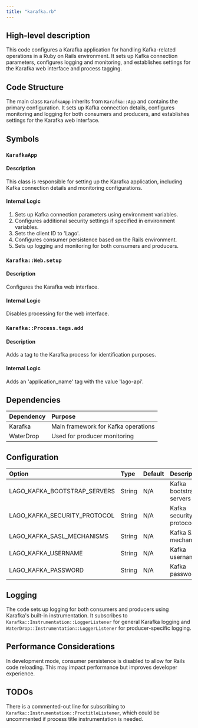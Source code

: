 ```yaml
---
title: "karafka.rb"
---
```


## High-level description
This code configures a Karafka application for handling Kafka-related operations in a Ruby on Rails environment. It sets up Kafka connection parameters, configures logging and monitoring, and establishes settings for the Karafka web interface and process tagging.

## Code Structure
The main class `KarafkaApp` inherits from `Karafka::App` and contains the primary configuration. It sets up Kafka connection details, configures monitoring and logging for both consumers and producers, and establishes settings for the Karafka web interface.

## Symbols

### `KarafkaApp`
#### Description
This class is responsible for setting up the Karafka application, including Kafka connection details and monitoring configurations.

#### Internal Logic
1. Sets up Kafka connection parameters using environment variables.
2. Configures additional security settings if specified in environment variables.
3. Sets the client ID to 'Lago'.
4. Configures consumer persistence based on the Rails environment.
5. Sets up logging and monitoring for both consumers and producers.

### `Karafka::Web.setup`
#### Description
Configures the Karafka web interface.

#### Internal Logic
Disables processing for the web interface.

### `Karafka::Process.tags.add`
#### Description
Adds a tag to the Karafka process for identification purposes.

#### Internal Logic
Adds an 'application_name' tag with the value 'lago-api'.

## Dependencies
| Dependency | Purpose |
|:-----------|:--------|
| Karafka | Main framework for Kafka operations |
| WaterDrop | Used for producer monitoring |

## Configuration
| Option | Type | Default | Description |
|:-------|:-----|:--------|:------------|
| LAGO_KAFKA_BOOTSTRAP_SERVERS | String | N/A | Kafka bootstrap servers |
| LAGO_KAFKA_SECURITY_PROTOCOL | String | N/A | Kafka security protocol |
| LAGO_KAFKA_SASL_MECHANISMS | String | N/A | Kafka SASL mechanisms |
| LAGO_KAFKA_USERNAME | String | N/A | Kafka username |
| LAGO_KAFKA_PASSWORD | String | N/A | Kafka password |

## Logging
The code sets up logging for both consumers and producers using Karafka's built-in instrumentation. It subscribes to `Karafka::Instrumentation::LoggerListener` for general Karafka logging and `WaterDrop::Instrumentation::LoggerListener` for producer-specific logging.

## Performance Considerations
In development mode, consumer persistence is disabled to allow for Rails code reloading. This may impact performance but improves developer experience.

## TODOs
There is a commented-out line for subscribing to `Karafka::Instrumentation::ProctitleListener`, which could be uncommented if process title instrumentation is needed.